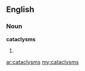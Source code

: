 ==English==

===Noun===
'''cataclysms'''

# {{plural of|[[cataclysm]]}}

[[ar:cataclysms]]
[[my:cataclysms]]